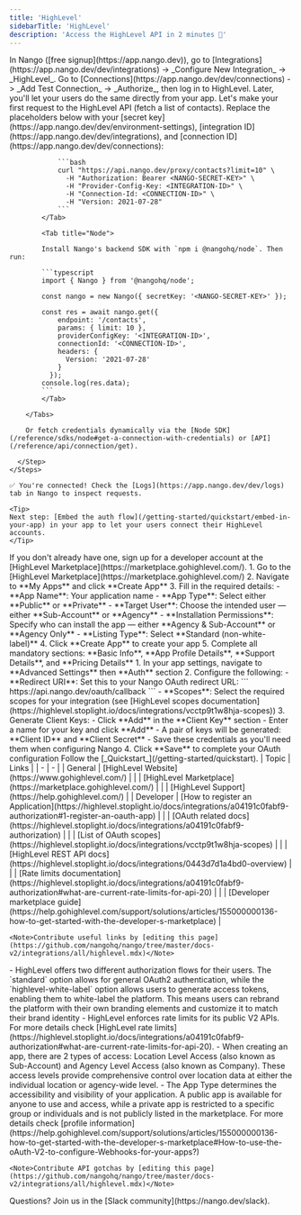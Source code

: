 ```yaml
---
title: 'HighLevel'
sidebarTitle: 'HighLevel'
description: 'Access the HighLevel API in 2 minutes 💨'
---
```


<Tabs>
  <Tab title="🚀 Quickstart">
    <Steps>
      <Step title="Create an integration">
        In Nango ([free signup](https://app.nango.dev)), go to [Integrations](https://app.nango.dev/dev/integrations) -> _Configure New Integration_ -> _HighLevel_.
      </Step>
      <Step title="Authorize HighLevel">
        Go to [Connections](https://app.nango.dev/dev/connections) -> _Add Test Connection_ -> _Authorize_, then log in to HighLevel. Later, you'll let your users do the same directly from your app.
      </Step>
      <Step title="Call the HighLevel API">
        Let's make your first request to the HighLevel API (fetch a list of contacts). Replace the placeholders below with your [secret key](https://app.nango.dev/dev/environment-settings), [integration ID](https://app.nango.dev/dev/integrations), and [connection ID](https://app.nango.dev/dev/connections):
        <Tabs>
            <Tab title="cURL">

                ```bash
                curl "https://api.nango.dev/proxy/contacts?limit=10" \
                  -H "Authorization: Bearer <NANGO-SECRET-KEY>" \
                  -H "Provider-Config-Key: <INTEGRATION-ID>" \
                  -H "Connection-Id: <CONNECTION-ID>" \
                  -H "Version: 2021-07-28"
                ```
            </Tab>

            <Tab title="Node">

            Install Nango's backend SDK with `npm i @nangohq/node`. Then run:

            ```typescript
            import { Nango } from '@nangohq/node';

            const nango = new Nango({ secretKey: '<NANGO-SECRET-KEY>' });

            const res = await nango.get({
                endpoint: '/contacts',
                params: { limit: 10 },
                providerConfigKey: '<INTEGRATION-ID>',
                connectionId: '<CONNECTION-ID>',
                headers: {
                  Version: '2021-07-28'
                }
              });
            console.log(res.data);
            ```
            </Tab>

        </Tabs>

        Or fetch credentials dynamically via the [Node SDK](/reference/sdks/node#get-a-connection-with-credentials) or [API](/reference/api/connection/get).

      </Step>
    </Steps>

    ✅ You're connected! Check the [Logs](https://app.nango.dev/dev/logs) tab in Nango to inspect requests.

    <Tip>
    Next step: [Embed the auth flow](/getting-started/quickstart/embed-in-your-app) in your app to let your users connect their HighLevel accounts.
    </Tip>
  </Tab>
  <Tab title="🧑‍💻 OAuth app setup">
    <Steps>
      <Step title="Create a HighLevel developer account">
        If you don't already have one, sign up for a developer account at the [HighLevel Marketplace](https://marketplace.gohighlevel.com/).
      </Step>
      <Step title="Register an OAuth app">
        1. Go to the [HighLevel Marketplace](https://marketplace.gohighlevel.com/)
        2. Navigate to **My Apps** and click **Create App**
        3. Fill in the required details:
           - **App Name**: Your application name
           - **App Type**: Select either **Public** or **Private**
           - **Target User**: Choose the intended user — either **Sub-Account** or **Agency**
           - **Installation Permissions**: Specify who can install the app — either **Agency & Sub-Account** or **Agency Only**
           - **Listing Type**: Select **Standard (non-white-label)**
        4. Click **Create App** to create your app
        5. Complete all mandatory sections: **Basic Info**, **App Profile Details**, **Support Details**, and **Pricing Details**
      </Step>
      <Step title="Configure OAuth settings">
        1. In your app settings, navigate to **Advanced Settings** then **Auth** section
        2. Configure the following:
           - **Redirect URI**: Set this to your Nango OAuth redirect URL:
             ```
             https://api.nango.dev/oauth/callback
             ```
           - **Scopes**: Select the required scopes for your integration (see [HighLevel scopes documentation](https://highlevel.stoplight.io/docs/integrations/vcctp9t1w8hja-scopes))
        3. Generate Client Keys:
           - Click **Add** in the **Client Key** section
           - Enter a name for your key and click **Add**
           - A pair of keys will be generated: **Client ID** and **Client Secret**
           - Save these credentials as you'll need them when configuring Nango
        4. Click **Save** to complete your OAuth configuration
      </Step>
      <Step title="Next">
        Follow the [_Quickstart_](/getting-started/quickstart).
      </Step>
    </Steps>
  </Tab>
  <Tab title="🔗 Useful links">
    | Topic | Links | 
    | - | - | 
    | General | [HighLevel Website](https://www.gohighlevel.com/) |
    | | [HighLevel Marketplace](https://marketplace.gohighlevel.com/) |
    | | [HighLevel Support](https://help.gohighlevel.com/) |
    | Developer | [How to register an Application](https://highlevel.stoplight.io/docs/integrations/a04191c0fabf9-authorization#1-register-an-oauth-app) |
    | | [OAuth related docs](https://highlevel.stoplight.io/docs/integrations/a04191c0fabf9-authorization) |
    | | [List of OAuth scopes](https://highlevel.stoplight.io/docs/integrations/vcctp9t1w8hja-scopes) |
    | | [HighLevel REST API docs](https://highlevel.stoplight.io/docs/integrations/0443d7d1a4bd0-overview) |
    | | [Rate limits documentation](https://highlevel.stoplight.io/docs/integrations/a04191c0fabf9-authorization#what-are-current-rate-limits-for-api-20) |
    | | [Developer marketplace guide](https://help.gohighlevel.com/support/solutions/articles/155000000136-how-to-get-started-with-the-developer-s-marketplace) |

    <Note>Contribute useful links by [editing this page](https://github.com/nangohq/nango/tree/master/docs-v2/integrations/all/highlevel.mdx)</Note>
  </Tab>
  <Tab title="🚨 API gotchas">
    -   HighLevel offers two different authorization flows for their users. The `standard` option allows for general OAuth2 authentication, while the `highlevel-white-label` option allows users to generate access tokens, enabling them to white-label the platform. This means users can rebrand the platform with their own branding elements and customize it to match their brand identity
    -   HighLevel enforces rate limits for its public V2 APIs. For more details check [HighLevel rate limits](https://highlevel.stoplight.io/docs/integrations/a04191c0fabf9-authorization#what-are-current-rate-limits-for-api-20).
    -   When creating an app, there are 2 types of access: Location Level Access (also known as Sub-Account) and Agency Level Access (also known as Company). These access levels provide comprehensive control over location data at either the individual location or agency-wide level.
    -   The App Type determines the accessibility and visibility of your application. A public app is available for anyone to use and access, while a private app is restricted to a specific group or individuals and is not publicly listed in the marketplace. For more details check [profile information](https://help.gohighlevel.com/support/solutions/articles/155000000136-how-to-get-started-with-the-developer-s-marketplace#How-to-use-the-oAuth-V2-to-configure-Webhooks-for-your-apps?)
    
    <Note>Contribute API gotchas by [editing this page](https://github.com/nangohq/nango/tree/master/docs-v2/integrations/all/highlevel.mdx)</Note>
  </Tab>
</Tabs>

<Info>
    Questions? Join us in the [Slack community](https://nango.dev/slack).
</Info>
